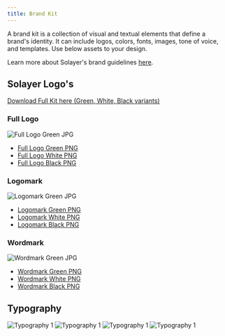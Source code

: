 ```yaml
---
title: Brand Kit
---
```


A brand kit is a collection of visual and textual elements that define a brand's identity. It can include logos, colors, fonts, images, tone of voice, and templates. Use below assets to your design.


Learn more about Solayer's brand guidelines [here](https://drive.google.com/drive/folders/1M8zgoynHuX7ynXzG4JuQW50l7QA333NJ).

## Solayer Logo's

[Download Full Kit here (Green, White, Black variants)](https://drive.google.com/drive/folders/1huL7HM-d8Hh0sNv8s6r1Z5iE9PLlR-1j)



### Full Logo
![Full Logo Green JPG](/images/logo/JPG/Solayer%20Fulllogo%20-%20Green%201.png)
- [Full Logo Green PNG](/images/logo/PNG/Solayer%Fulllogo%-%White.png)
- [Full Logo White PNG](/images/logo/PNG/Solayer%20Fulllogo%20-%20White.png)
- [Full Logo Black PNG](/images/logo/PNG/Solayer%20Fulllogo%20-%20Dark.png)


### Logomark


![Logomark Green JPG](/images/logo/JPG/Solayer%20Icon.png)
- [Logomark Green PNG](/images/logo/PNG/Solayer%20Logomark%20-%20Green.png)
- [Logomark White PNG](/images/logo/PNG/Solayer%20Logomark%20-%20White.png)
- [Logomark Black PNG](/images/logo/PNG/Solayer%20Logomark%20-%20Dark.png)


### Wordmark


![Wordmark Green JPG](/images/logo/JPG/Solayer%20Wordmark%20-%20Green%201.png)
- [Wordmark Green PNG](/images/logo/PNG/Solayer%20Wordmark%20-%20Green.png)
- [Wordmark White PNG](/images/logo/PNG/Solayer%20Wordmark%20-%20White.png)
- [Wordmark Black PNG](/images/logo/PNG/Solayer%20Wordmark%20-%20Dark.png)

## Typography

<img src="/images/fonts/heading.png" className="w-1/2" alt="Typography 1" />

<img src="/images/fonts/main.png" className="w-1/2" alt="Typography 1" />
<img src="/images/fonts/paragraph.png" className="w-1/2" alt="Typography 1" />
<img src="/images/fonts/other.png" className="w-1/2" alt="Typography 1" />
